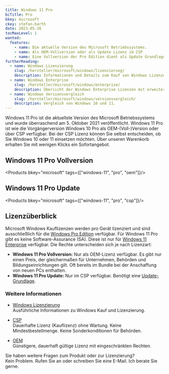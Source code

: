```yaml
---
title: Windows 11 Pro
bcTitle: Pro
bkey: microsoft
ckey: stefan-barth
date: 2023-05-26
tocMaxLevel: 1
wanted:
  features:
    - name: Die aktuelle Version des Microsoft Betriebssystems.
    - name: Als OEM-Vollversion oder als Update Lizenz im CSP
    - name: Eine Vollversion der Pro Edition dient als Update Grundlage.
furtherReading:
  - name: Windows Lizenzierung
    slug: /hersteller/microsoft/windows/lizenzierung/
    description: Informationen und Details zum Kauf von Windows Lizenzen.
  - name: Windows Enterprise
    slug: /hersteller/microsoft/windows/enterprise/
    description: Übersicht der Windows Enterprise Lizenzen mit erweitere Funktionalität.
  - name: Windows Versionsvergleich
    slug: /hersteller/microsoft/windows/versionsvergleich/
    description: Vergleich von Windows 10 und 11.
---
```




<Intro>

Windows 11 Pro ist die aktuellste Version des Microsoft Betriebssystems und wurde überraschend am 5. Oktober 2021 veröffentlicht.
Windows 11 Pro ist wie die Vorgängerversion Windows 10 Pro als OEM-(Voll-)Version oder über CSP verfügbar.
Bei der CSP Lizenz können Sie selbst entscheiden, ob Sie Windows 10 oder 11 einsetzen möchten. Über unseren Warenkorb erhalten Sie mit wenigen Klicks ein Sofortangebot.


</Intro>

<TOC />


## Windows 11 Pro Vollversion

<Products bkey="microsoft" tags={["windows-11", "pro", "oem"]}/>

## Windows 11 Pro Update

<Products bkey="microsoft" tags={["windows-11", "pro", "csp"]}/>


## Lizenzüberblick

Microsoft Windows Kauflizenzen werden pro Gerät lizenziert und sind ausschließlich für die [Windows Pro Edition](/hersteller/microsoft/windows/pro/) verfügbar.
Für Windows 11 Pro gibt es keine Software-Assurance (SA). Diese ist nur für [Windows 11 Enterprise](/hersteller/microsoft/windows/enterprise/) verfügbar.
Die Rechte unterscheiden sich je nach Lizenzart:

<ArrowList>

 - **Windows 11 Pro Vollversion:** Nur als OEM-Lizenz verfügbar. Es gibt nur einen Preis, der gleichermaßen für Unternehmen, Behörden und Bildungseinrichtungen gilt. Oft bereits im Bundle bei der Anschaffung von neuen PCs enthalten.
 - **Windows 11 Pro Update:** Nur im CSP verfügbar. Benötigt eine [Update-Grundlage](/hersteller/microsoft/windows/update-voraussetzungen/).

</ArrowList>


### Weitere Informationen

<ArrowList>

- [Windows Lizenzierung](/hersteller/microsoft/windows/lizenzierung/)<br />
  Ausführliche Informationen zu Windows Kauf und Lizenzierung.

- [CSP](/hersteller/microsoft/csp/)<br />
  Dauerhafte Lizenz (Kauflizenz) ohne Wartung. Keine Mindestbestellmenge. Keine Sonderkonditionen für Behörden.

 - [OEM](/hersteller/microsoft/oem/)<br />
  Günstigere, dauerhaft gültige Lizenz mit eingeschränkten Rechten.

</ArrowList>


<GetInTouch theme="light">

Sie haben weitere Fragen zum Produkt oder zur Lizenzierung?<br />
Kein Problem. Rufen Sie an oder schreiben Sie eine E-Mail. Ich berate Sie gerne.

</GetInTouch>
